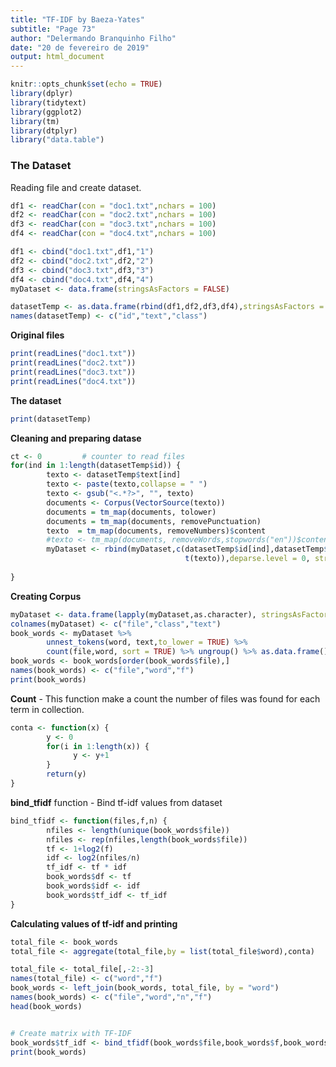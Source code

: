 ```yaml
---
title: "TF-IDF by Baeza-Yates"
subtitle: "Page 73"
author: "Delermando Branquinho Filho"
date: "20 de fevereiro de 2019"
output: html_document
---
```


```r
knitr::opts_chunk$set(echo = TRUE)
library(dplyr)
library(tidytext)
library(ggplot2)
library(tm)
library(dtplyr)
library("data.table")
```

### The Dataset

Reading file and create dataset.

```r
df1 <- readChar(con = "doc1.txt",nchars = 100)
df2 <- readChar(con = "doc2.txt",nchars = 100)
df3 <- readChar(con = "doc3.txt",nchars = 100)
df4 <- readChar(con = "doc4.txt",nchars = 100)

df1 <- cbind("doc1.txt",df1,"1")
df2 <- cbind("doc2.txt",df2,"2")
df3 <- cbind("doc3.txt",df3,"3")
df4 <- cbind("doc4.txt",df4,"4")
myDataset <- data.frame(stringsAsFactors = FALSE)

datasetTemp <- as.data.frame(rbind(df1,df2,df3,df4),stringsAsFactors = F)
names(datasetTemp) <- c("id","text","class")

```
**Original files**

```r
print(readLines("doc1.txt"))
print(readLines("doc2.txt"))
print(readLines("doc3.txt"))
print(readLines("doc4.txt"))

```

**The dataset**

```r
print(datasetTemp)
```


**Cleaning and preparing datase**

```r
ct <- 0         # counter to read files
for(ind in 1:length(datasetTemp$id)) {
        texto <- datasetTemp$text[ind]
        texto <- paste(texto,collapse = " ")
        texto <- gsub("<.*?>", "", texto)
        documents <- Corpus(VectorSource(texto))
        documents = tm_map(documents, tolower)
        documents = tm_map(documents, removePunctuation)
        texto  = tm_map(documents, removeNumbers)$content
        #texto <- tm_map(documents, removeWords,stopwords("en"))$content
        myDataset <- rbind(myDataset,c(datasetTemp$id[ind],datasetTemp$class[ind], 
                                       t(texto)),deparse.level = 0, stringsAsFactors =  FALSE)
        
}
```

**Creating Corpus**

```r

myDataset <- data.frame(lapply(myDataset,as.character), stringsAsFactors = FALSE)
colnames(myDataset) <- c("file","class","text")
book_words <- myDataset %>%
        unnest_tokens(word, text,to_lower = TRUE) %>%
        count(file,word, sort = TRUE) %>% ungroup() %>% as.data.frame()
book_words <- book_words[order(book_words$file),]
names(book_words) <- c("file","word","f")
print(book_words)
```

**Count** - This function make a count the number of files was found for each term in collection.

```r

conta <- function(x) {
        y <- 0
        for(i in 1:length(x)) {
              y <- y+1  
        }
        return(y)
}
```

**bind_tfidf** function - Bind tf-idf values from dataset

```r
bind_tfidf <- function(files,f,n) {
        nfiles <- length(unique(book_words$file))
        nfiles <- rep(nfiles,length(book_words$file))
        tf <- 1+log2(f)
        idf <- log2(nfiles/n)
        tf_idf <- tf * idf
        book_words$df <- tf
        book_words$idf <- idf
        book_words$tf_idf <- tf_idf
}
```

**Calculating values of tf-idf and printing**

```r
total_file <- book_words
total_file <- aggregate(total_file,by = list(total_file$word),conta)

total_file <- total_file[,-2:-3]
names(total_file) <- c("word","f")
book_words <- left_join(book_words, total_file, by = "word")
names(book_words) <- c("file","word","n","f")
head(book_words)


# Create matrix with TF-IDF
book_words$tf_idf <- bind_tfidf(book_words$file,book_words$f,book_words$n)
print(book_words)
```

